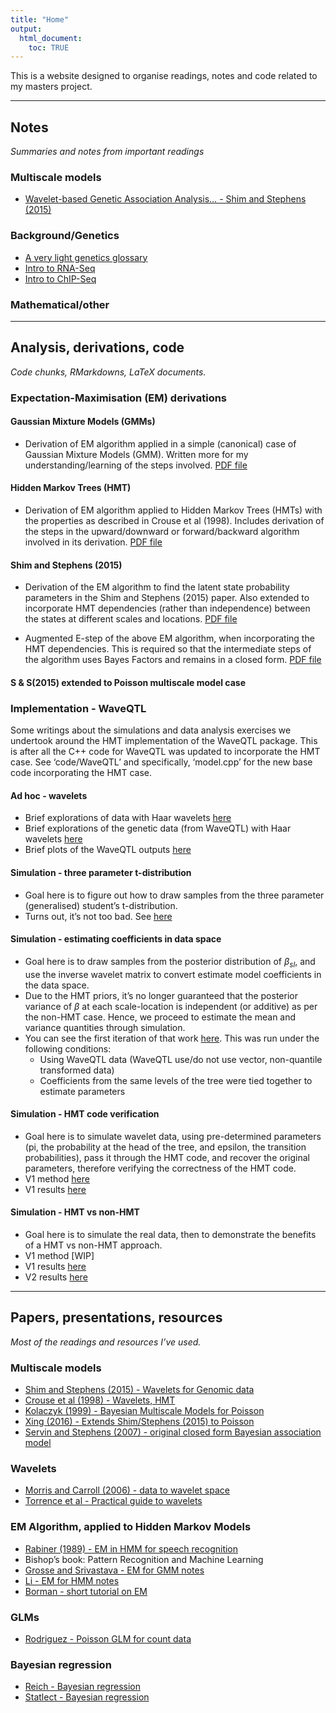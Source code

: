 ---
title: "Home"
output:
  html_document:
    toc: TRUE
---

This is a website designed to organise readings, notes and code related to my masters project.

***

## Notes
_Summaries and notes from important readings_

### Multiscale models
- [Wavelet-based Genetic Association Analysis... - Shim and Stephens (2015)](wavelets_shim_stephens_2014.html)

### Background/Genetics
- [A very light genetics glossary](genetics_glossary.html)
- [Intro to RNA-Seq](StatQuest_Intro_RNA_seq.html)
- [Intro to ChIP-Seq](StatQuest_Intro_ChIP_seq.html)

### Mathematical/other

***

## Analysis, derivations, code
_Code chunks, RMarkdowns, LaTeX documents._

### Expectation-Maximisation (EM) derivations

#### Gaussian Mixture Models (GMMs)

- Derivation of EM algorithm applied in a simple (canonical) case of Gaussian Mixture Models (GMM). Written more for my understanding/learning of the steps involved. [PDF file](EM_algo_GMM.pdf)

#### Hidden Markov Trees (HMT)
 
- Derivation of EM algorithm applied to Hidden Markov Trees (HMTs) with the properties as described in Crouse et al (1998). Includes derivation of the steps in the upward/downward or forward/backward algorithm involved in its derivation. [PDF file](EM_algo_HMT.pdf)
 
#### Shim and Stephens (2015)
- Derivation of the EM algorithm to find the latent state probability parameters in the Shim and Stephens (2015) paper. Also extended to incorporate HMT dependencies (rather than independence) between the states at different scales and locations. [PDF file](EM_algo_Shim_Stephens_2015_v2.pdf)

- Augmented E-step of the above EM algorithm, when incorporating the HMT dependencies. This is required so that the intermediate steps of the algorithm uses Bayes Factors and remains in a closed form. [PDF file](EM_algo_Shim_Stephens_E_step.pdf)

#### S & S(2015) extended to Poisson multiscale model case

### Implementation - WaveQTL
Some writings about the simulations and data analysis exercises we undertook around the HMT implementation of the WaveQTL package. This is after all the C++ code for WaveQTL was updated to incorporate the HMT case. See 'code/WaveQTL' and specifically, 'model.cpp' for the new base code incorporating the HMT case.

#### Ad hoc - wavelets
- Brief explorations of data with Haar wavelets [here](Wavelets_in_R.html)
- Brief explorations of the genetic data (from WaveQTL) with Haar wavelets [here](Intro_genotype_wlets.html)
- Brief plots of the WaveQTL outputs [here](Intro_genotype_wlets_plots.html)

#### Simulation - three parameter t-distribution
- Goal here is to figure out how to draw samples from the three parameter (generalised) student's t-distribution.
- Turns out, it's not too bad. See [here](tdist_3_param.html)

#### Simulation - estimating coefficients in data space
- Goal here is to draw samples from the posterior distribution of $\beta_{sl}$, and use the inverse wavelet matrix to convert estimate model coefficients in the data space.
- Due to the HMT priors, it's no longer guaranteed that the posterior variance of $\beta$ at each scale-location is independent (or additive) as per the non-HMT case. Hence, we proceed to estimate the mean and variance quantities through simulation.
- You can see the first iteration of that work [here](sim1_waveqtl_hmt_gamma_phi.html). This was run under the following conditions:
	- Using WaveQTL data (WaveQTL use/do not use vector, non-quantile transformed data)
	- Coefficients from the same levels of the tree were tied together to estimate parameters


#### Simulation - HMT code verification
- Goal here is to simulate wavelet data, using pre-determined parameters (pi, the probability at the head of the tree, and epsilon, the transition probabilities), pass it through the HMT code, and recover the original parameters, therefore verifying the correctness of the HMT code.
- V1 method [here](sim2_waveqtl_hmt_recover_params.html)
- V1 results [here](sim2-0-0_waveqtl_hmt_recover_params.html)

#### Simulation - HMT vs non-HMT
- Goal here is to simulate the real data, then to demonstrate the benefits of a HMT vs non-HMT approach.
- V1 method [WIP]
- V1 results [here](sim3_hmt_benefits.html)
- V2 results [here](sim3-1-1_hmt_benefits.html)

***

## Papers, presentations, resources
_Most of the readings and resources I've used._

### Multiscale models
- [Shim and Stephens (2015) - Wavelets for Genomic data](https://www.ncbi.nlm.nih.gov/pmc/articles/PMC5795621/)
- [Crouse et al (1998) - Wavelets, HMT](https://ieeexplore.ieee.org/abstract/document/668544)
- [Kolaczyk (1999) - Bayesian Multiscale Models for Poisson](https://www.tandfonline.com/doi/abs/10.1080/01621459.1999.10474197)
- [Xing (2016) - Extends Shim/Stephens (2015) to Poisson](https://search.proquest.com/openview/2b17b34545bbb5c3eab53b48983d41c8/1?pq-origsite=gscholar&cbl=18750&diss=y)
- [Servin and Stephens (2007) - original closed form Bayesian association model](https://journals.plos.org/plosgenetics/article?id=10.1371/journal.pgen.0030114)

### Wavelets
- [Morris and Carroll (2006) - data to wavelet space](https://rss.onlinelibrary.wiley.com/doi/abs/10.1111/j.1467-9868.2006.00539.x)
- [Torrence et al - Practical guide to wavelets](https://journals.ametsoc.org/doi/abs/10.1175/1520-0477(1998)079%3C0061:APGTWA%3E2.0.CO;2)

### EM Algorithm, applied to Hidden Markov Models
- [Rabiner (1989) - EM in HMM for speech recognition](https://ieeexplore.ieee.org/abstract/document/18626)
- Bishop's book: Pattern Recognition and Machine Learning
- [Grosse and Srivastava - EM for GMM notes](http://www.cs.toronto.edu/~rgrosse/csc321/mixture_models.pdf)
- [Li - EM for HMM notes](http://www.personal.psu.edu/jol2/course/stat597e/notes2/hmm.pdf)
- [Borman - short tutorial on EM](https://www.cs.utah.edu/~piyush/teaching/EM_algorithm.pdf)

### GLMs
- [Rodriguez - Poisson GLM for count data](https://data.princeton.edu/wws509/notes/c4.pdf)

### Bayesian regression
- [Reich - Bayesian regression](https://www4.stat.ncsu.edu/~reich/ABA/notes/BLR.pdf)
- [Statlect - Bayesian regression](https://www.statlect.com/fundamentals-of-statistics/Bayesian-regression)
